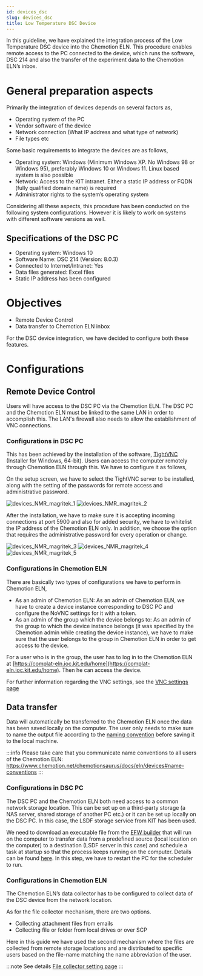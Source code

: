 ```yaml
---
id: devices_dsc
slug: devices_dsc
title: Low Temperature DSC Device
---
```


In this guideline, we have explained the integration process of the Low Temperature DSC device into the Chemotion
ELN. This procedure enables remote access to the PC connected to the device, which runs the software, DSC 214 and also
the transfer of the experiment data to the Chemotion ELN’s inbox.

# General preparation aspects
Primarily the integration of devices depends on several factors as,
- Operating system of the PC
- Vendor software of the device
- Network connection (What IP address and what type of network)
- File types etc

Some basic requirements to integrate the devices are as follows,
- Operating system: Windows (Minimum Windows XP. No Windows 98 or Windows 95), preferably Windows 10 or Windows 11.
Linux based system is also possible
- Network: Access to the KIT intranet. Either a static IP address or FQDN (fully qualified domain name) is required
- Administrator rights to the system’s operating system

Considering all these aspects, this procedure has been conducted on the following system configurations. However it is
likely to work on systems with different software versions as well.

## Specifications of the DSC PC
- Operating system: Windows 10
- Software Name: DSC 214 (Version: 8.0.3)
- Connected to Internet/Intranet: Yes
- Data files generated: Excel files
- Static IP address has been configured

# Objectives
- Remote Device Control
- Data transfer to Chemotion ELN inbox

For the DSC device integration, we have decided to configure both these features.

# Configurations
## Remote Device Control

Users will have access to the DSC PC via the Chemotion ELN. The DSC PC and the Chemotion ELN must be linked to the same
LAN in order to accomplish this. The LAN's firewall also needs to allow the establishment of VNC connections.

### Configurations in DSC PC
This has been achieved by the installation of the software, [TightVNC](https://www.tightvnc.com/download.php) (Installer
for Windows, 64-bit). Users can access the computer remotely through Chemotion ELN through this. We have to configure it
as follows,

On the setup screen, we have to select the TightVNC server to be installed, along with the setting of the passwords for
remote access and administrative password.

![devices_NMR_magritek_1](/img/nmr_magritek/devices_nmr_magritek_1.png)
![devices_NMR_magritek_2](/img/nmr_magritek/devices_nmr_magritek_2.png)

After the installation, we have to make sure it is accepting incoming connections at port 5900 and also for added
security, we have to whitelist the IP address of the Chemotion ELN only. In addition, we choose the option that requires
the administrative password for every operation or change.

![devices_NMR_magritek_3](/img/nmr_magritek/devices_nmr_magritek_3.png)
![devices_NMR_magritek_4](/img/nmr_magritek/devices_nmr_magritek_4.png)
![devices_NMR_magritek_5](/img/nmr_magritek/devices_nmr_magritek_5.png)

### Configurations in Chemotion ELN
There are basically two types of configurations we have to perform in Chemotion ELN,
- As an admin of Chemotion ELN: As an admin of Chemotion ELN, we have to create a device instance corresponding to DSC
PC and configure the NoVNC settings for it with a token.
- As an admin of the group which the device belongs to:  As an admin of the group to which the device instance belongs
(it was specified by the Chemotion admin while creating the device instance), we have to make sure that the user belongs
to the group in Chemotion ELN in order to get access to the device.

For a user who is in the group, the user has to log in to the Chemotion ELN at
[https://complat-eln.ioc.kit.edu/home](https://complat-eln.ioc.kit.edu/home). Then he can access the device.

For further information regarding the VNC settings, see the
[VNC settings page](/docs/eln/settings#vnc)

## Data transfer
Data will automatically be transferred to the Chemotion ELN once the data has been saved locally on the computer. The
user only needs to make sure to name the output file according to the
[naming convention](/docs/eln/devices#name-conventions) before saving it to the local machine.

:::info
Please take care that you communicate name conventions to all users of the Chemotion ELN:
https://www.chemotion.net/chemotionsaurus/docs/eln/devices#name-conventions
:::

### Configurations in DSC PC
The DSC PC and the Chemotion ELN both need access to a common network storage location. This can be set up on a
third-party storage (a NAS server, shared storage of another PC etc.) or it can be set up locally on the DSC PC. In this
case, the LSDF storage service from KIT has been used.

We need to download an executable file from the [EFW builder](http://193.196.38.127/) that will run on the computer to
transfer data from a predefined source (local location on the computer) to a destination (LSDF server in this case)
and schedule a task at startup so that the process keeps running on the computer. Details can be found
[here](https://docs.google.com/document/d/1UH0wIwSevlEtcek112MZr_TlJpjCKWpM_tDOw7SlOkg/edit). In this step, we have
to restart the PC for the scheduler to run.

### Configurations in Chemotion ELN
The Chemotion ELN’s data collector has to be configured to collect data of the DSC device from the network location.

As for the file collector mechanism, there are two options.

- Collecting attachment files from emails
- Collecting file or folder from local drives or over SCP

Here in this guide we have used the second mechanism where the files are collected from remote storage locations and are
distributed to specific users based on the file-name matching the name abbreviation of the user.

:::note See details
[File collector setting page](/docs/eln/settings#file-collection)
:::
